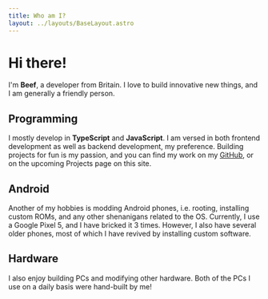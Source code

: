 ```yaml
---
title: Who am I?
layout: ../layouts/BaseLayout.astro
---
```



# Hi there!

I'm **Beef**, a developer from Britain. I love to build innovative new things, and I am generally a friendly person.

<div class="flex md:(flex-row) lt-md:(flex-col) gap-2 mt-4">
    <AttributeCard icon="round-person" text="he/him" />
    <AttributeCard icon="round-school" text="Studying Computer Science" />
    <AttributeCard icon="round-translate" text="Fluent in English and learning German" />
</div>

## Programming

I mostly develop in **TypeScript** and **JavaScript**. I am versed in both frontend development as well as backend development, my preference. Building projects for fun is my passion, and you can find my work on my [GitHub](//github.com/Beefers), or on the upcoming Projects page on this site.

## Android

Another of my hobbies is modding Android phones, i.e. rooting, installing custom ROMs, and any other shenanigans related to the OS. Currently, I use a Google Pixel 5, and I have bricked it 3 times. However, I also have several older phones, most of which I have revived by installing custom software.

## Hardware

I also enjoy building PCs and modifying other hardware. Both of the PCs I use on a daily basis were hand-built by me!